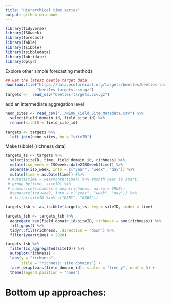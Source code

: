 ```yaml
---
title: "Hierarchical time series"
output: github_notebook
---
```


```r
library(tidyverse)
library(ISOweek) 
library(forecast)
library(fable)
library(tsibble)
library(tsibbledata)
library(lubridate)
library(dplyr)
```

Explore other simple forecasting methods

```r
## Get the latest beetle target data.  
download.file("https://data.ecoforecast.org/targets/beetles/beetles-targets.csv.gz",
              "beetles-targets.csv.gz")
targets <-  read_csv("beetles-targets.csv.gz")
```

add an intermediate aggregation level

```r
neon_sites <- read_csv("../NEON_Field_Site_Metadata.csv") %>%
  select(field_domain_id, field_site_id) %>%
  rename(siteID = field_site_id)
```

```r
targets <- targets %>%
  left_join(neon_sites, by = "siteID")
```


Make tsibble! (richness data)
```r
targets_ts <- targets %>%
  select(siteID, time, field_domain_id, richness) %>%
  mutate(iso_week = ISOweek::date2ISOweek(time)) %>%
  separate(iso_week, into = c("year", "week", "day")) %>%
  mutate(time = as.Date(time)) #%>%
 # mutate(time = yearmonth(time)) %>% #month year to start...
 # group_by(time, siteID) %>%
 # summarise(richness = mean(richness, na.rm = TRUE))
  #separate(iso_week, into = c("year", "week", "day")) %>%
  # filter(siteID %in% c("DSNY", "OSBS"))

targets_tsb <- as_tsibble(targets_ts, key = siteID, index = time)
```

```r
targets_tsb <- targets_tsb %>%
  aggregate_key(field_domain_id/siteID, richness = sum(richness)) %>%
  fill_gaps() %>%
  tidyr::fill(richness, .direction = "down") %>%
  filter(year(time) < 2020)
```


```r
targets_tsb %>%
  filter(is_aggregated(siteID)) %>%
  autoplot(richness) +
  labs(y = "richness",
       title = "richness: site domains") +
  facet_wrap(vars(field_domain_id), scales = "free_y", ncol = 3) +
  theme(legend.position = "none")
```

# Bottom up approaches:
